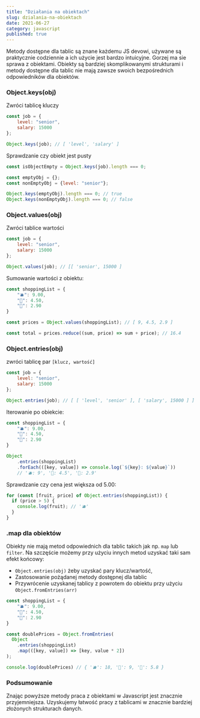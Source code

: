```yaml
---
title: "Działania na obiektach"
slug: dzialania-na-obiektach
date: 2021-06-27
category: javascript
published: true
---
```


Metody dostępne dla tablic są znane każdemu JS devowi, używane są praktycznie codziennie a ich użycie jest bardzo intuicyjne. Gorzej ma sie sprawa z obiektami. Obiekty są bardziej skomplikowanymi strukturami i metody dostępne dla tablic nie mają zawsze swoich bezpośrednich odpowiedników dla obiektów.

### Object.keys(obj)

Zwróci tablicę kluczy

```jsx
const job = {
    level: "senior",
    salary: 15000
};

Object.keys(job); // [ 'level', 'salary' ]
```

Sprawdzanie czy obiekt jest pusty

```jsx
const isObjectEmpty = Object.keys(job).length === 0;

const emptyObj = {};
const nonEmptyObj = {level: "senior"};

Object.keys(emptyObj).length === 0; // true
Object.keys(nonEmptyObj).length === 0; // false
```

### Object.values(obj)

Zwróci tablice wartości

```jsx
const job = {
	level: "senior",
	salary: 15000
};

Object.values(job); // [[ 'senior', 15000 ]
```

Sumowanie wartości z obiektu:

```jsx
const shoppingList = {
	"🫐": 9.00,
	"🍓": 4.50,
	"🍋": 2.90
}

const prices = Object.values(shoppingList); // [ 9, 4.5, 2.9 ]

const total = prices.reduce((sum, price) => sum + price); // 16.4
```

### Object.entries(obj)

zwróci tablicę par `[klucz, wartość]`

```jsx
const job = {
	level: "senior",
	salary: 15000
};

Object.entries(job); // [ [ 'level', 'senior' ], [ 'salary', 15000 ] ]
```

Iterowanie po obiekcie:

```jsx
const shoppingList = {
	"🫐": 9.00,
	"🍓": 4.50,
	"🍋": 2.90
}

Object
    .entries(shoppingList)
    .forEach(([key, value]) => console.log(`${key}: ${value}`))
    // '🫐: 9', '🍓: 4.5', '🍋: 2.9'
```

Sprawdzanie czy cena jest większa od 5.00:

```jsx
for (const [fruit, price] of Object.entries(shoppingList)) {
  if (price > 5) {
    console.log(fruit); // '🫐'
  }
}
```

### .map dla obiektów

Obiekty nie mają metod odpowiednich dla tablic takich jak np. `map` lub `filter`. Na szczęście możemy przy użyciu innych metod uzyskać taki sam efekt końcowy:

- `Object.entries(obj)` żeby uzyskać pary klucz/wartość,
- Zastosowanie pożądanej metody dostępnej dla tablic
- Przywrócenie uzyskanej tablicy z powrotem do obiektu przy użyciu `Object.fromEntries(arr)`

```jsx
const shoppingList = {
	"🫐": 9.00,
	"🍓": 4.50,
	"🍋": 2.90
}

const doublePrices = Object.fromEntries(
  Object
    .entries(shoppingList)
    .map(([key, value]) => [key, value * 2])
);

console.log(doublePrices) // { '🫐': 18, '🍓': 9, '🍋': 5.8 }
```

### Podsumowanie

Znając powyższe metody praca z obiektami w Javascript jest znacznie przyjemniejsza. Uzyskujemy łatwość pracy z tablicami w znacznie bardziej złożonych strukturach danych.